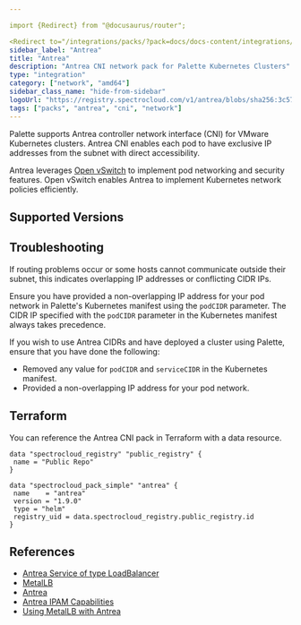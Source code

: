 ```yaml
---

import {Redirect} from "@docusaurus/router";

<Redirect to="/integrations/packs/?pack=docs/docs-content/integrations/antrea" />
sidebar_label: "Antrea"
title: "Antrea"
description: "Antrea CNI network pack for Palette Kubernetes Clusters"
type: "integration"
category: ["network", "amd64"]
sidebar_class_name: "hide-from-sidebar"
logoUrl: "https://registry.spectrocloud.com/v1/antrea/blobs/sha256:3c5704caf6652c63374282cbf413f8e73a77c4efbc49f375c19c73f8e2ec4148?type=image.webp"
tags: ["packs", "antrea", "cni", "network"]
---
```



<Redirect to="/integrations/packs/?pack=docs/docs-content/integrations/antrea" />

Palette supports Antrea controller network interface (CNI) for VMware Kubernetes clusters. Antrea CNI enables each pod
to have exclusive IP addresses from the subnet with direct accessibility.

Antrea leverages [Open vSwitch](https://www.openvswitch.org/) to implement pod networking and security features. Open
vSwitch enables Antrea to implement Kubernetes network policies efficiently.

## Supported Versions

<Tabs queryString="parent">
<TabItem label="1.9.x" value="1.9.x">

</TabItem>
</Tabs>

## Troubleshooting

If routing problems occur or some hosts cannot communicate outside their subnet, this indicates overlapping IP addresses
or conflicting CIDR IPs.

Ensure you have provided a non-overlapping IP address for your pod network in Palette's Kubernetes manifest using the
`podCIDR` parameter. The CIDR IP specified with the `podCIDR` parameter in the Kubernetes manifest always takes
precedence.

If you wish to use Antrea CIDRs and have deployed a cluster using Palette, ensure that you have done the following:

- Removed any value for `podCIDR` and `serviceCIDR` in the Kubernetes manifest.
- Provided a non-overlapping IP address for your pod network.

## Terraform

You can reference the Antrea CNI pack in Terraform with a data resource.

```hcl
data "spectrocloud_registry" "public_registry" {
 name = "Public Repo"
}

data "spectrocloud_pack_simple" "antrea" {
 name    = "antrea"
 version = "1.9.0"
 type = "helm"
 registry_uid = data.spectrocloud_registry.public_registry.id
}
```

## References

- [Antrea Service of type LoadBalancer](https://antrea.io/docs/v1.9.0/docs/service-loadbalancer)
- [MetalLB](https://metallb.universe.tf)
- [Antrea](https://antrea.io/)
- [Antrea IPAM Capabilities](https://antrea.io/docs/v1.6.1/docs/antrea-ipam/)
- [Using MetalLB with Antrea](https://antrea.io/docs/v1.9.0/docs/service-loadbalancer/#using-metallb-with-antrea)
